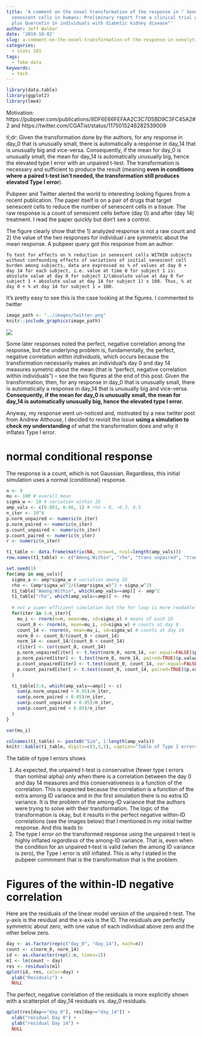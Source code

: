 ```yaml
---
title: 'A comment on the novel transformation of the response in " Senolytics decrease
  senescent cells in humans: Preliminary report from a clinical trial of Dasatinib
  plus Quercetin in individuals with diabetic kidney disease"'
author: Jeff Walker
date: '2019-10-02'
slug: a-comment-on-the-novel-transformation-of-the-response-in-senolytics-decrease-senescent-cells-in-humans-preliminary-report-from-a-clinical-trial-of-dasatinib-plus-quercetin-in-individuals-with-diabetic-kidney-disease
categories:
  - stats 101
tags:
  - fake data
keywords:
  - tech
---
```


```r
library(data.table)
library(ggplot2)
library(lme4)

```

Motivation: https://pubpeer.com/publications/8DF6E66FEFAA2C3C7D5BD9C3FC45A2#2
and https://twitter.com/CGATist/status/1175015246282539009

tl;dr: Given the transformation done by the authors, for any response in day_0 that is unusually small, there is automatically a response in day_14 that is unusually big and vice-versa. Consequently, if the mean for day_0 is unusually small, the mean for day_14 is automatically unusually big, hence the elevated type I error with an unpaired t-test. The transformation is necessary and sufficient to produce the result (meaning **even in conditions where a paired t-test isn't needed, the transformation still produces elevated Type I error**).

Pubpeer and Twitter alerted the world to interesting looking figures from a recent publication. The paper itself is on a pair of drugs that target senescent cells to reduce the number of senescent cells in a tissue. The raw response is a count of senescent cells before (day 0) and after (day 14) treatment. I read the paper quickly but don't see a control.

The figure clearly show that the 1) analyzed response is not a raw count and 2) the value of the two responses for individual $i$ are symmetric about the mean response. A pubpeer query got this response from an author:

`To test for effects on % reduction in senescent cells WITHIN subjects without confounding effects of variations of initial senescent cell burden among subjects, data are expressed as % of values at day 0 + day 14 for each subject, i.e. value at time 0 for subject 1 is: absolute value at day 0 for subject 1/(absolute value at day 0 for subject 1 + absolute value at day 14 for subject 1) x 100. Thus, % at day 0 + % at day 14 for subject 1 = 100.`

It's pretty easy to see this is the case looking at the figures. I commented to twitter 

```r
image_path <- "../images/twitter.png"
knitr::include_graphics(image_path)
```
![](/post/2019-10-02-a-comment-on-the-novel-transformation-of-the-response-in-senolytics-decrease-senescent-cells-in-humans-preliminary-report-from-a-clinical-trial-of-dasatinib-plus-quercetin-in-individuals-with-diabetic-kidney-disease_files/twitter.png) 

Some later responses noted the perfect, negative correlation among the response, but the underlying problem is, fundamentally, the perfect, negative correlation *within individuals*, which occurs because the transformation necessarily makes an individual's day 0 and day 14 measures symetric about the mean (that is "perfect, negative correlation within individuals") -- see the two figures at the end of this post. Given the transformation, then, for any response in day_0 that is unusually small, there is automatically a response in day_14 that is unusually big and vice-versa. **Consequently, if the mean for day_0 is unusually small, the mean for day_14 is automatically unusually big, hence the elevated type I error.**

Anyway, my response went un-noticed and, motivated by a new twitter post from Andrew Althouse, I decided to revisit the issue **using a simulation to check my understanding** of what the transformation does and why it inflates Type I error.

# normal conditional response
The response is a count, which is not Gaussian. Regardless, this initial simulation uses a normal (conditional) response.

```r
n <- 9
mu <- 100 # overall mean
sigma_w <- 10 # variation within ID
amp_vals <- c(0.001, 0.66, 1) # rho = 0, ~0.3, 0.5
n_iter <- 10^4
p.norm_unpaired <- numeric(n_iter)
p.norm_paired <- numeric(n_iter)
p.count_unpaired <- numeric(n_iter)
p.count_paired <- numeric(n_iter)
r <- numeric(n_iter)

t1_table <- data.frame(matrix(NA, nrow=6, ncol=length(amp_vals)))
row.names(t1_table) <- c("Among:Within", "rho", "trans unpaired", "trans paired", "raw unpaired", "raw paired")

set.seed(1)
for(amp in amp_vals){
  sigma_a <- amp*sigma_w # variation among ID
  rho <- (amp*sigma_w)^2/((amp*sigma_w)^2 + sigma_w^2)
  t1_table["Among:Within", which(amp_vals==amp)] <- amp^2
  t1_table["rho", which(amp_vals==amp)] <- rho
  
  # not a super efficient simulation but the for loop is more readable
  for(iter in 1:n_iter){
    mu_i <- rnorm(n=n, mean=mu, sd=sigma_a) # means of each ID
    count_0 <- rnorm(n, mean=mu_i, sd=sigma_w) # counts at day 0
    count_14 <- rnorm(n, mean=mu_i, sd=sigma_w) # counts at day 14
    norm_0 <- count_0/(count_0 + count_14)
    norm_14 <- count_14/(count_0 + count_14)
    r[iter] <- cor(count_0, count_14)
    p.norm_unpaired[iter] <- t.test(norm_0, norm_14, var.equal=FALSE)$p.value
    p.norm_paired[iter] <- t.test(norm_0, norm_14, paired=TRUE)$p.value
    p.count_unpaired[iter] <- t.test(count_0, count_14, var.equal=FALSE)$p.value
    p.count_paired[iter] <- t.test(count_0, count_14, paired=TRUE)$p.value
  }

  t1_table[3:6, which(amp_vals==amp)] <- c(
    sum(p.norm_unpaired < 0.05)/n_iter,
    sum(p.norm_paired < 0.05)/n_iter,
    sum(p.count_unpaired < 0.05)/n_iter,
    sum(p.count_paired < 0.05)/n_iter
  )
}

```

```r
var(mu_i)
```

```r
colnames(t1_table) <- paste0("Sim", 1:length(amp_vals))
knitr::kable(t1_table, digits=c(3,3,3), caption="Table of Type I errors. The first row is the ratio of the among-ID variance to within-ID variance. The among-ID variance is VAR(mu). The second row is the expected correlation given the among:within variance")
```

The table of type I errors shows

1. As expected, the unpaired t-test is conservative (fewer type I errors than nominal alpha) only when there is a correlation between the day 0 and day 14 measures and this conservativeness is a function of the correlation. This is expected because the correlation is a function of the extra among ID variance and in the first simulation there is no extra ID variance. It is the problem of the among-ID variance that the authors were trying to solve with their transformation. The logic of the transformation is okay, but it results in the perfect negative within-ID correlations (see the images below) that I mentioned in my initial twitter response. And this leads to
2. The type I error on the transformed response using the unpaired t-test is highly inflated *regardless* of the among-ID variance. That is, even when the condition for an unpaired t-test is valid (when the among ID variance is zero), the Type I error is still inflated. This is why I stated in the pubpeer commment that is the transformation that is the problem.

# Figures of the within-ID negative correlation

Here are the residuals of the linear model version of the unpaired t-test. The y-axis is the residual and the x-axis is the ID. The residuals are perfectly symmetric about zero, with one value of each individual above zero and the other below zero.
```r
day <- as.factor(rep(c("day_0", "day_14"), each=n))
count <- c(norm_0, norm_14)
id <- as.character(rep(1:n, times=2))
m1 <- lm(count ~ day)
res <- residuals(m1)
qplot(id, res, color=day) +
  ylab("Residuals") +
  NULL
```

The perfect, negative correlation of the residuals is more explicitly shown with a scatterplot of day_14 residuals vs. day_0 residuals.

```r
qplot(res[day=="day_0"], res[day=="day_14"]) +
  xlab("residual Day 0") +
  ylab("residual Day 14") +
  NULL

```

